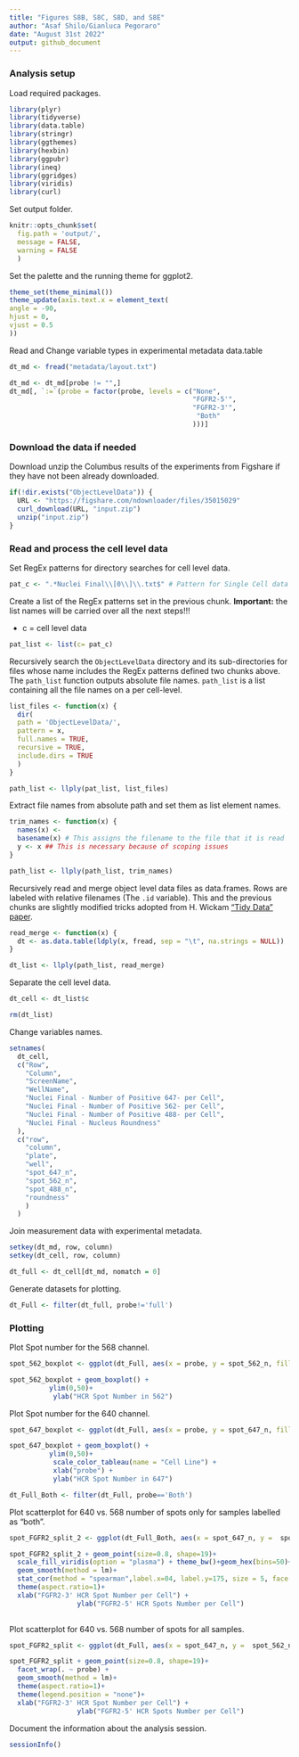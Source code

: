```yaml
---
title: "Figures S8B, S8C, S8D, and S8E"
author: "Asaf Shilo/Gianluca Pegoraro"
date: "August 31st 2022"
output: github_document
---
```


### Analysis setup

Load required packages.

```r
library(plyr)
library(tidyverse)
library(data.table)
library(stringr)
library(ggthemes)
library(hexbin)
library(ggpubr)
library(ineq)
library(ggridges)
library(viridis)
library(curl)
```

Set output folder.

```r
knitr::opts_chunk$set(
  fig.path = 'output/',
  message = FALSE,
  warning = FALSE
  )
```

Set the palette and the running theme for ggplot2.

```r
theme_set(theme_minimal())
theme_update(axis.text.x = element_text(
angle = -90,
hjust = 0,
vjust = 0.5
))
```

Read and Change variable types in experimental metadata data.table

```r
dt_md <- fread("metadata/layout.txt")

dt_md <- dt_md[probe != "",]
dt_md[, `:=`(probe = factor(probe, levels = c("None", 
                                              "FGFR2-5'",
                                              "FGFR2-3'",
                                               "Both"
                                              )))]
```

### Download the data if needed

Download unzip the Columbus results of the experiments from Figshare if they have not been already downloaded.

```r
if(!dir.exists("ObjectLevelData")) {
  URL <- "https://figshare.com/ndownloader/files/35015029"
  curl_download(URL, "input.zip")
  unzip("input.zip")
}
```

### Read and process the cell level data

Set RegEx patterns for directory searches for cell level data.

```r
pat_c <- ".*Nuclei Final\\[0\\]\\.txt$" # Pattern for Single Cell data files
```

Create a list of the RegEx patterns set in the previous chunk. **Important:** the list names will be carried over all the next steps!!!

-   c = cell level data

```r
pat_list <- list(c= pat_c)
```

Recursively search the `ObjectLevelData` directory and its sub-directories for files whose name includes the RegEx patterns defined two chunks above. The `path_list` function outputs absolute file names. `path_list` is a list containing all the file names on a per cell-level.

```r
list_files <- function(x) {
  dir(
  path = 'ObjectLevelData/',
  pattern = x,
  full.names = TRUE,
  recursive = TRUE,
  include.dirs = TRUE
  )
}

path_list <- llply(pat_list, list_files) 
```

Extract file names from absolute path and set them as list element names.

```r
trim_names <- function(x) {
  names(x) <-
  basename(x) # This assigns the filename to the file that it is read
  y <- x ## This is necessary because of scoping issues
}

path_list <- llply(path_list, trim_names) 
```

Recursively read and merge object level data files as data.frames. Rows are labeled with relative filenames (The `.id` variable). This and the previous chunks are slightly modified tricks adopted from H. Wickam ["Tidy Data" paper](http://vita.had.co.nz/papers/tidy-data.pdf).

```r
read_merge <- function(x) {
  dt <- as.data.table(ldply(x, fread, sep = "\t", na.strings = NULL))
}

dt_list <- llply(path_list, read_merge)
```

Separate the cell level data.

```r
dt_cell <- dt_list$c

rm(dt_list)
```

Change variables names.

```r
setnames(
  dt_cell,
  c("Row",
    "Column",
    "ScreenName",
    "WellName",
    "Nuclei Final - Number of Positive 647- per Cell",
    "Nuclei Final - Number of Positive 562- per Cell",
    "Nuclei Final - Number of Positive 488- per Cell",
    "Nuclei Final - Nucleus Roundness"
  ),
  c("row",
    "column",
    "plate",
    "well",
    "spot_647_n",
    "spot_562_n",
    "spot_488_n",
    "roundness"
    )
  )
```

Join measurement data with experimental metadata.

```r
setkey(dt_md, row, column)
setkey(dt_cell, row, column)

dt_full <- dt_cell[dt_md, nomatch = 0] 
```

Generate datasets for plotting.

```r
dt_Full <- filter(dt_full, probe!='full') 
```

### Plotting

Plot Spot number for the 568 channel. 

```r
spot_562_boxplot <- ggplot(dt_Full, aes(x = probe, y = spot_562_n, fill = probe))

spot_562_boxplot + geom_boxplot() + 
          ylim(0,50)+
           ylab("HCR Spot Number in 562")
```

Plot Spot number for the 640 channel. 

```r
spot_647_boxplot <- ggplot(dt_Full, aes(x = probe, y = spot_647_n, fill = probe))

spot_647_boxplot + geom_boxplot() + 
          ylim(0,50)+
           scale_color_tableau(name = "Cell Line") +
           xlab("probe") +
           ylab("HCR Spot Number in 647")
```

```r
dt_Full_Both <- filter(dt_Full, probe=='Both') 
```

Plot scatterplot for 640 vs. 568 number of spots only for samples labelled as "both".

```r
spot_FGFR2_split_2 <- ggplot(dt_Full_Both, aes(x = spot_647_n, y =  spot_562_n))

spot_FGFR2_split_2 + geom_point(size=0.8, shape=19)+
  scale_fill_viridis(option = "plasma") + theme_bw()+geom_hex(bins=50)+
  geom_smooth(method = lm)+
  stat_cor(method = "spearman",label.x=04, label.y=175, size = 5, face = "bold")+
  theme(aspect.ratio=1)+
  xlab("FGFR2-3' HCR Spot Number per Cell") +
                 ylab("FGFR2-5' HCR Spots Number per Cell")
  
```

Plot scatterplot for 640 vs. 568 number of spots for all samples.

```r
spot_FGFR2_split <- ggplot(dt_Full, aes(x = spot_647_n, y =  spot_562_n, color = probe))

spot_FGFR2_split + geom_point(size=0.8, shape=19)+
  facet_wrap(. ~ probe) +
  geom_smooth(method = lm)+
  theme(aspect.ratio=1)+
  theme(legend.position = "none")+
  xlab("FGFR2-3' HCR Spot Number per Cell") +
                 ylab("FGFR2-5' HCR Spots Number per Cell")
```

Document the information about the analysis session. 

```r
sessionInfo()
```
